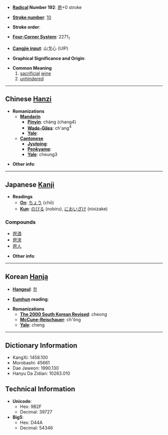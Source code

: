 * '''[[Wiktionary:Chinese radical index| Radical]] Number 192''': [[Wiktionary:Chinese radical index 鬯|鬯]]+0 stroke

* '''[[Wiktionary:Chinese total strokes index|Stroke number]]''': [[Wiktionary:Chinese total strokes index 10|10]]

* '''Stroke order''': 

* '''[[Wiktionary:Chinese four corner index|Four-Corner System]]''': 2271<sub>1</sub>

* '''[[Wiktionary:Chinese Cangjie index|Cangjie input]]''': 山戈心 (UIP)

* '''Graphical Significance and Origin''': 

* '''Common Meaning'''
*# [[sacrificial]] [[wine]]
*# [[unhindered]]

----

== Chinese [[Hanzi]] ==

* '''Romanizations'''
** '''[[Mandarin]]'''
*** '''[[Pinyin]]''': chàng (chang4)
*** '''[[Wade-Giles]]''': ch'ang<sup>4</sup>
*** '''[[Yale]]''': 
** '''[[Cantonese]]'''
*** '''[[Jyutping]]''':
*** '''[[Penkyamp]]''': 
*** '''[[Yale]]''': cheung3

* '''Other info''': 

----

== Japanese [[Kanji]] ==

* '''Readings'''
** '''[[On]]''': [[ちょう]] (chō)
** '''[[Kun]]''': [[のびる]] (nobiru), [[においざけ]] (nioizake)

===Compounds===
*[[鬯酒]]
*[[鬯浹]]
*[[鬯人]]

* '''Other info''':  

----

== Korean [[Hanja]] ==

* '''[[Hangeul]]''': [[청]]

* '''[[Eumhun]] reading''': 

* '''Romanizations'''
** '''[[The 2000 South Korean Revised Romanization|The 2000 South Korean Revised]]''': cheong
** '''[[McCune-Reischauer]]''': ch'ŏng
** '''[[Yale]]''': cheng

----

== Dictionary Information ==

* KangXi: 1458.100
* Morobashi: 45661
* Dae Jaweon: 1990.130
* Hanyu Da Zidian: 10263.010

== Technical Information ==

* '''Unicode''':
** Hex: 9B2F
** Decimal: 39727
* '''Big5''':
** Hex: D44A
** Decimal: 54346